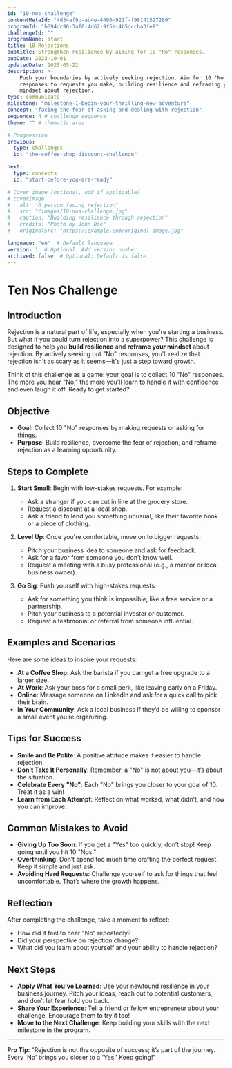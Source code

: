 ```yaml
---
id: "10-nos-challenge"  
contentMetaId: "4d34af9b-ab4e-4490-921f-f98141527269"  
programId: "b594dc90-3af0-4d62-9f5e-4b5dccba3fe9"
challengeId: "" 
programName: start
title: 10 Rejections
subtitle: Strengthen resilience by aiming for 10 "No" responses.
pubDate: 2023-10-01  
updatedDate: 2025-05-22 
description: >-
    Push your boundaries by actively seeking rejection. Aim for 10 'No'
    responses to requests you make, building resilience and reframing your
    mindset about rejection.
type: communicate
milestone: "milestone-1-begin-your-thrilling-new-adventure"  
concept: "facing-the-fear-of-asking-and-dealing-with-rejection" 
sequence: 4 # challenge sequence
theme: "" # thematic area

# Progression
previous:
  type: challenges	 
  id: "the-coffee-shop-discount-challenge" 

next:
  type: concepts	 
  id: "start-before-you-are-ready" 

# Cover image (optional, add if applicable)
# coverImage:
#   alt: "A person facing rejection"
#   src: "/images/10-nos-challenge.jpg"
#   caption: "Building resilience through rejection"
#   credits: "Photo by John Doe"
#   originalSrc: "https://example.com/original-image.jpg"

language: "en"  # Default language
version: 1  # Optional: Add version number
archived: false  # Optional: Default is false
---
```


# Ten Nos Challenge

## Introduction
Rejection is a natural part of life, especially when you're starting a business. But what if you could turn rejection into a superpower? This challenge is designed to help you **build resilience** and **reframe your mindset** about rejection. By actively seeking out "No" responses, you'll realize that rejection isn't as scary as it seems—it's just a step toward growth.

Think of this challenge as a game: your goal is to collect 10 "No" responses. The more you hear "No," the more you’ll learn to handle it with confidence and even laugh it off. Ready to get started?

## Objective
- **Goal**: Collect 10 "No" responses by making requests or asking for things.
- **Purpose**: Build resilience, overcome the fear of rejection, and reframe rejection as a learning opportunity.

## Steps to Complete
1. **Start Small**: Begin with low-stakes requests. For example:
   - Ask a stranger if you can cut in line at the grocery store.
   - Request a discount at a local shop.
   - Ask a friend to lend you something unusual, like their favorite book or a piece of clothing.
   
2. **Level Up**: Once you're comfortable, move on to bigger requests:
   - Pitch your business idea to someone and ask for feedback.
   - Ask for a favor from someone you don’t know well.
   - Request a meeting with a busy professional (e.g., a mentor or local business owner).

3. **Go Big**: Push yourself with high-stakes requests:
   - Ask for something you think is impossible, like a free service or a partnership.
   - Pitch your business to a potential investor or customer.
   - Request a testimonial or referral from someone influential.

## Examples and Scenarios
Here are some ideas to inspire your requests:
- **At a Coffee Shop**: Ask the barista if you can get a free upgrade to a larger size.
- **At Work**: Ask your boss for a small perk, like leaving early on a Friday.
- **Online**: Message someone on LinkedIn and ask for a quick call to pick their brain.
- **In Your Community**: Ask a local business if they’d be willing to sponsor a small event you’re organizing.

## Tips for Success
- **Smile and Be Polite**: A positive attitude makes it easier to handle rejection.
- **Don’t Take It Personally**: Remember, a "No" is not about you—it’s about the situation.
- **Celebrate Every "No"**: Each "No" brings you closer to your goal of 10. Treat it as a win!
- **Learn from Each Attempt**: Reflect on what worked, what didn’t, and how you can improve.

## Common Mistakes to Avoid
- **Giving Up Too Soon**: If you get a "Yes" too quickly, don’t stop! Keep going until you hit 10 "Nos."
- **Overthinking**: Don’t spend too much time crafting the perfect request. Keep it simple and just ask.
- **Avoiding Hard Requests**: Challenge yourself to ask for things that feel uncomfortable. That’s where the growth happens.

## Reflection
After completing the challenge, take a moment to reflect:
- How did it feel to hear "No" repeatedly?
- Did your perspective on rejection change?
- What did you learn about yourself and your ability to handle rejection?

## Next Steps
- **Apply What You’ve Learned**: Use your newfound resilience in your business journey. Pitch your ideas, reach out to potential customers, and don’t let fear hold you back.
- **Share Your Experience**: Tell a friend or fellow entrepreneur about your challenge. Encourage them to try it too!
- **Move to the Next Challenge**: Keep building your skills with the next milestone in the program.

---

**Pro Tip**: "Rejection is not the opposite of success; it’s part of the journey. Every 'No' brings you closer to a 'Yes.' Keep going!"